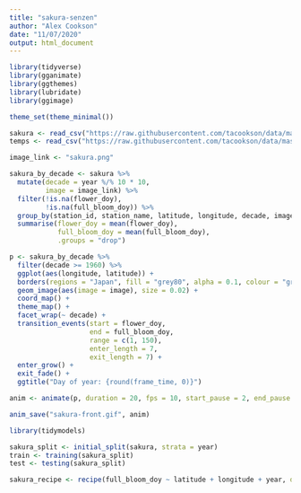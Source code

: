```yaml
---
title: "sakura-senzen"
author: "Alex Cookson"
date: "11/07/2020"
output: html_document
---
```


```r
library(tidyverse)
library(gganimate)
library(ggthemes)
library(lubridate)
library(ggimage)

theme_set(theme_minimal())

sakura <- read_csv("https://raw.githubusercontent.com/tacookson/data/master/sakura-flowering/sakura-modern.csv")
temps <- read_csv("https://raw.githubusercontent.com/tacookson/data/master/sakura-flowering/temperatures-modern.csv")
```

```r
image_link <- "sakura.png"

sakura_by_decade <- sakura %>%
  mutate(decade = year %/% 10 * 10,
         image = image_link) %>%
  filter(!is.na(flower_doy),
         !is.na(full_bloom_doy)) %>%
  group_by(station_id, station_name, latitude, longitude, decade, image) %>%
  summarise(flower_doy = mean(flower_doy),
            full_bloom_doy = mean(full_bloom_doy),
            .groups = "drop")

p <- sakura_by_decade %>%
  filter(decade >= 1960) %>%
  ggplot(aes(longitude, latitude)) +
  borders(regions = "Japan", fill = "grey80", alpha = 0.1, colour = "grey80") +
  geom_image(aes(image = image), size = 0.02) +
  coord_map() +
  theme_map() +
  facet_wrap(~ decade) +
  transition_events(start = flower_doy,
                    end = full_bloom_doy,
                    range = c(1, 150),
                    enter_length = 7,
                    exit_length = 7) +
  enter_grow() +
  exit_fade() +
  ggtitle("Day of year: {round(frame_time, 0)}")

anim <- animate(p, duration = 20, fps = 10, start_pause = 2, end_pause = 2)

anim_save("sakura-front.gif", anim)
```

```r
library(tidymodels)

sakura_split <- initial_split(sakura, strata = year)
train <- training(sakura_split)
test <- testing(sakura_split)

sakura_recipe <- recipe(full_bloom_doy ~ latitude + longitude + year, data = train)
```


